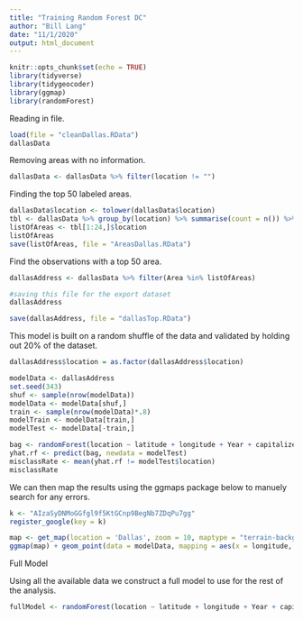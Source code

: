 ```yaml
---
title: "Training Random Forest DC"
author: "Bill Lang"
date: "11/1/2020"
output: html_document
---
```


```r
knitr::opts_chunk$set(echo = TRUE)
library(tidyverse)
library(tidygeocoder)
library(ggmap)
library(randomForest)
```



Reading in file.

```r
load(file = "cleanDallas.RData")
dallasData
```

Removing areas with no information. 

```r
dallasData <- dallasData %>% filter(location != "")
```

Finding the top 50 labeled areas.

```r
dallasData$location <- tolower(dallasData$location)
tbl <- dallasData %>% group_by(location) %>% summarise(count = n()) %>% arrange(desc(count))
listOfAreas <- tbl[1:24,]$location
listOfAreas
save(listOfAreas, file = "AreasDallas.RData")
```

Find the observations with a top 50 area. 

```r
dallasAddress <- dallasData %>% filter(Area %in% listOfAreas)

#saving this file for the export dataset
dallasAddress

save(dallasAddress, file = "dallasTop.RData")
```


This model is built on a random shuffle of the data and validated by holding out 20% of the dataset. 
 
```r
dallasAddress$location = as.factor(dallasAddress$location)

modelData <- dallasAddress 
set.seed(343)
shuf <- sample(nrow(modelData))
modelData <- modelData[shuf,]
train <- sample(nrow(modelData)*.8)
modelTrain <- modelData[train,]
modelTest <- modelData[-train,]
```


```r
bag <- randomForest(location ~ latitude + longitude + Year + capitalizedPrice, data = modelTrain, ntree = 1000, importance = TRUE)
yhat.rf <- predict(bag, newdata = modelTest)
misclassRate <- mean(yhat.rf != modelTest$location)
misclassRate
```


We can then map the results using the ggmaps package below to manuely search for any errors.

```r
k <- "AIzaSyDNMoGGfgl9f5KtGCnp9BegNb7ZDqPu7gg"
register_google(key = k)
```


```r
map <- get_map(location = 'Dallas', zoom = 10, maptype = "terrain-background", source = 'google', color = 'color')
ggmap(map) + geom_point(data = modelData, mapping = aes(x = longitude, y = latitude, color = factor(location)), size = 0.1) + theme(legend.position = "none")

```


Full Model

Using all the available data we construct a full model to use for the rest of the analysis. 

```r
fullModel <- randomForest(location ~ latitude + longitude + Year + capitalizedPrice, data = modelData, ntree = 1000, mtry = 2, importance = TRUE)
```
































